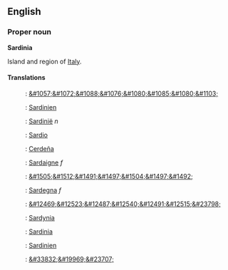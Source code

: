 ==English==
===Proper noun===
'''Sardinia'''

Island and region of [[Italy]].

====Translations====
:{{msg:bg}}: [[&#1057;&#1072;&#1088;&#1076;&#1080;&#1085;&#1080;&#1103;]]
:{{msg:de}}: [[Sardinien]]
:{{msg:nl}}: [[Sardinië]] ''n''
:{{msg:eo}}: [[Sardio]]
:{{msg:es}}: [[Cerdeña]]
:{{msg:fr}}: [[Sardaigne]] ''f''
:{{msg:he}}: [[&#1505;&#1512;&#1491;&#1497;&#1504;&#1497;&#1492;]]
:{{msg:it}}: [[Sardegna]] ''f''
:{{msg:ja}}: [[&#12469;&#12523;&#12487;&#12540;&#12491;&#12515;&#23798;]]
:{{msg:pl}}: [[Sardynia]]
:{{msg:ro}}: [[Sardinia]]
:{{msg:sv}}: [[Sardinien]]
:{{msg:zh}}: [[&#33832;&#19969;&#23707;]]